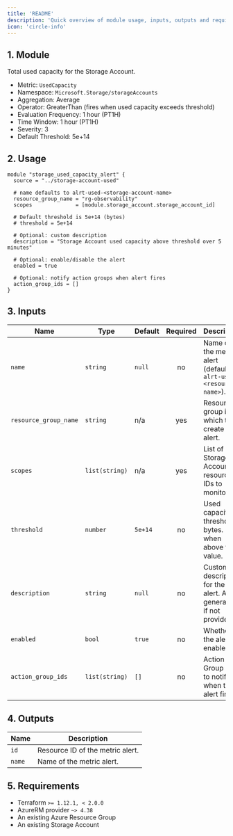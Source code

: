 ```yaml
---
title: 'README'
description: 'Quick overview of module usage, inputs, outputs and requirements.'
icon: 'circle-info'
---
```


## 1. Module
Total used capacity for the Storage Account.

- Metric: `UsedCapacity`
- Namespace: `Microsoft.Storage/storageAccounts`
- Aggregation: Average
- Operator: GreaterThan (fires when used capacity exceeds threshold)
- Evaluation Frequency: 1 hour (PT1H)
- Time Window: 1 hour (PT1H)
- Severity: 3
- Default Threshold: 5e+14

## 2. Usage
```hcl
module "storage_used_capacity_alert" {
  source = "../storage-account-used"

  # name defaults to alrt-used-<storage-account-name>
  resource_group_name = "rg-observability"
  scopes              = [module.storage_account.storage_account_id]

  # Default threshold is 5e+14 (bytes)
  # threshold = 5e+14

  # Optional: custom description
  description = "Storage Account used capacity above threshold over 5 minutes"

  # Optional: enable/disable the alert
  enabled = true

  # Optional: notify action groups when alert fires
  action_group_ids = []
}
```

## 3. Inputs
| Name | Type | Default | Required | Description |
|------|------|---------|:--------:|-------------|
| `name` | `string` | `null` | no | Name of the metric alert (defaults to `alrt-used-<resource-name>`). |
| `resource_group_name` | `string` | n/a | yes | Resource group in which to create the alert. |
| `scopes` | `list(string)` | n/a | yes | List of Storage Account resource IDs to monitor. |
| `threshold` | `number` | `5e+14` | no | Used capacity threshold in bytes. Fires when above this value. |
| `description` | `string` | `null` | no | Custom description for the alert. Auto-generated if not provided. |
| `enabled` | `bool` | `true` | no | Whether the alert is enabled. |
| `action_group_ids` | `list(string)` | `[]` | no | Action Group IDs to notify when the alert fires. |

## 4. Outputs
| Name | Description |
|------|-------------|
| `id` | Resource ID of the metric alert. |
| `name` | Name of the metric alert. |

## 5. Requirements
- Terraform `>= 1.12.1, < 2.0.0`
- AzureRM provider `~> 4.38`
- An existing Azure Resource Group
- An existing Storage Account


